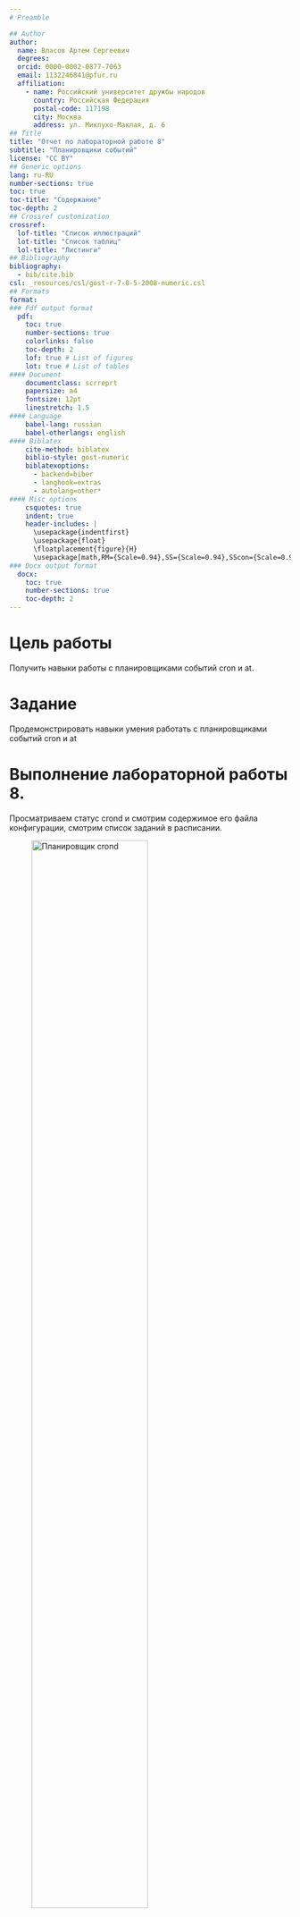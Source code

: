 ```yaml
---
# Preamble

## Author
author:
  name: Власов Артем Сергеевич
  degrees: 
  orcid: 0000-0002-0877-7063
  email: 1132246841@pfur.ru
  affiliation:
    - name: Российский университет дружбы народов
      country: Российская Федерация
      postal-code: 117198
      city: Москва
      address: ул. Миклухо-Маклая, д. 6
## Title
title: "Отчет по лабораторной работе 8"
subtitle: "Планировщики событий"
license: "CC BY"
## Generic options
lang: ru-RU
number-sections: true
toc: true
toc-title: "Содержание"
toc-depth: 2
## Crossref customization
crossref:
  lof-title: "Список иллюстраций"
  lot-title: "Список таблиц"
  lol-title: "Листинги"
## Bibliography
bibliography:
  - bib/cite.bib
csl: _resources/csl/gost-r-7-0-5-2008-numeric.csl
## Formats
format:
### Pdf output format
  pdf:
    toc: true
    number-sections: true
    colorlinks: false
    toc-depth: 2
    lof: true # List of figures
    lot: true # List of tables
#### Document
    documentclass: scrreprt
    papersize: a4
    fontsize: 12pt
    linestretch: 1.5
#### Language
    babel-lang: russian
    babel-otherlangs: english
#### Biblatex
    cite-method: biblatex
    biblio-style: gost-numeric
    biblatexoptions:
      - backend=biber
      - langhook=extras
      - autolang=other*
#### Misc options
    csquotes: true
    indent: true
    header-includes: |
      \usepackage{indentfirst}
      \usepackage{float}
      \floatplacement{figure}{H}
      \usepackage[math,RM={Scale=0.94},SS={Scale=0.94},SScon={Scale=0.94},TT={Scale=MatchLowercase,FakeStretch=0.9},DefaultFeatures={Ligatures=Common}]{plex-otf}
### Docx output format
  docx:
    toc: true
    number-sections: true
    toc-depth: 2
---
```


# Цель работы

Получить навыки работы с планировщиками событий cron и at.

# Задание

Продемонстрировать навыки умения работать с планировщиками событий cron и at

# Выполнение лабораторной работы 8.

Просматриваем статус crond и смотрим содержимое его файла конфигурации, смотрим список заданий в расписании.

![Планировщик crond](image/1.png){#fig:001 width=70%}

Открываем файл расписания в редакторе и вводим данную строчку.

![Событие 1](image/2.png){#fig:002 width=70%}

Она будет выводить нам сообщение каждую первую секунду минуты.

Проверяем запланировалось ли действие и смотрим на его работоспособность.

![Проверка события](image/3.png){#fig:003 width=70%}

Меняем строчку на другую. Эта запись будет выводиться каждую минуту с понедельника по пятницу.

![Событие 2](image/4.png){#fig:004 width=70%}

Заходим в системный файл cron и пишем там другую строчку.

![Системный файл](image/5.png){#fig:005 width=70%}

Эта строчка задает конфигурацию для команды at.

Даем файлу права на исполнение, создаем новый файл в другой директории и пишем там новую строчку.

![Событие 3](image/6.png){#fig:006 width=70%}

Эта строчка будет от имени пользователя выводить сообщение в каждую 11 минуту часа.

Работа с atd. Проверяем статус ситемы. Планируем действие на 20:56 и проверяем сработало ли.

![Работа с atd](image/7.png){#fig:007 width=70%}

# Выводы

Мы научились работать с планировщиками событий crond и at.


# Список литературы{.unnumbered}

::: {#refs}
:::
